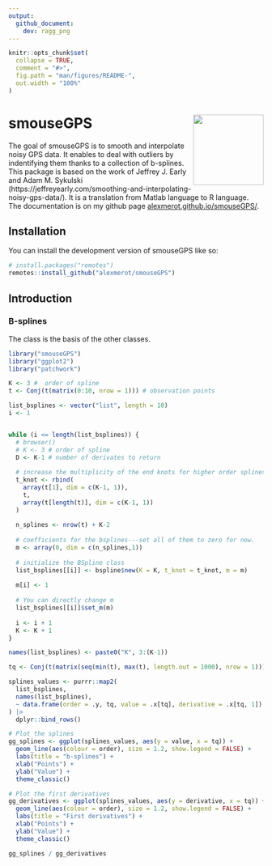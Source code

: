 ```yaml
---
output: 
  github_document:
    dev: ragg_png
---
```


<!-- README.md is generated from README.Rmd. Please edit that file -->

```r
knitr::opts_chunk$set(
  collapse = TRUE,
  comment = "#>",
  fig.path = "man/figures/README-",
  out.width = "100%"
)
```

<!-- badges: start -->

# smouseGPS <img src="man/figures/logo.png" align="right" height="139"/>

<!-- badges: end -->

The goal of smouseGPS is to smooth and interpolate noisy GPS data. It enables to
deal with outliers by indentifying them thanks to a collection of b-splines. 
This package is based on the work of Jeffrey J. Early and Adam M. Sykulski
(https://jeffreyearly.com/smoothing-and-interpolating-noisy-gps-data/).
It is a translation from Matlab language to R language. The documentation is
on my github page [alexmerot.github.io/smouseGPS/](https://alexmerot.github.io/smouseGPS/).

## Installation

You can install the development version of smouseGPS like so:

``` r
# install.packages("remotes")
remotes::install_github("alexmerot/smouseGPS")
```

## Introduction

### B-splines

The class \code{bspline} is the basis of the other classes. 

```r
library("smouseGPS")
library("ggplot2")
library("patchwork")

K <- 3 #  order of spline
t <- Conj(t(matrix(0:10, nrow = 1))) # observation points

list_bsplines <- vector("list", length = 10)
i <- 1


while (i <= length(list_bsplines)) {
  # browser()
  # K <- 3 # order of spline
  D <- K-1 # number of derivates to return
  
  # increase the multiplicity of the end knots for higher order splines
  t_knot <- rbind(
    array(t[1], dim = c(K-1, 1)),
    t,
    array(t[length(t)], dim = c(K-1, 1))
  )
  
  n_splines <- nrow(t) + K-2
  
  # coefficients for the bsplines---set all of them to zero for now.
  m <- array(0, dim = c(n_splines,1))
  
  # initialize the BSpline class
  list_bsplines[[i]] <- bspline$new(K = K, t_knot = t_knot, m = m)
  
  m[i] <- 1
  
  # You can directly change m
  list_bsplines[[i]]$set_m(m)
  
  i <- i + 1
  K <- K + 1
}

names(list_bsplines) <- paste0("K", 3:(K-1))

tq <- Conj(t(matrix(seq(min(t), max(t), length.out = 1000), nrow = 1)))

splines_values <- purrr::map2(
  list_bsplines,
  names(list_bsplines),
  ~ data.frame(order = .y, tq, value = .x[tq], derivative = .x[tq, 1])
) |> 
  dplyr::bind_rows()

# Plot the splines
gg_splines <- ggplot(splines_values, aes(y = value, x = tq)) +
  geom_line(aes(colour = order), size = 1.2, show.legend = FALSE) +
  labs(title = "b-splines") +
  xlab("Points") +
  ylab("Value") +
  theme_classic() 

# Plot the first derivatives
gg_derivatives <- ggplot(splines_values, aes(y = derivative, x = tq)) +
  geom_line(aes(colour = order), size = 1.2, show.legend = FALSE) +
  labs(title = "First derivatives") +
  xlab("Points") +
  ylab("Value") +
  theme_classic()
```

```r
gg_splines / gg_derivatives
```

